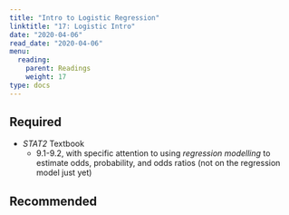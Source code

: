 ```yaml
---
title: "Intro to Logistic Regression"
linktitle: "17: Logistic Intro"
date: "2020-04-06"
read_date: "2020-04-06"
menu:
  reading:
    parent: Readings
    weight: 17
type: docs
---
```


## Required  

- <i class="fas fa-book"></i>  _STAT2_ Textbook
  - 9.1-9.2, with specific attention to using _regression modelling_ to estimate odds, probability, and odds ratios (not on the regression model just yet) 

## Recommended

